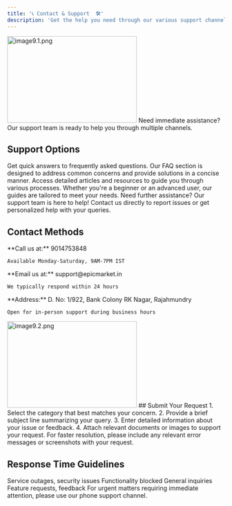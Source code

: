 ```yaml
---
title: '📞 Contact & Support  🛠️'
description: 'Get the help you need through our various support channels'
---
```

 <Frame>
<img src="/images/images docs/image9.1.png" alt="image9.1.png" 
         width="300"
       height="200" />
</Frame>
<Note>
  Need immediate assistance? Our support team is ready to help you through multiple channels.
</Note>

## Support Options

<CardGroup>
  <Card title="FAQs" icon="question">
    Get quick answers to frequently asked questions. Our FAQ section is designed to address common concerns and provide solutions in a concise manner.
  </Card>
  
  <Card title="Guides" icon="book">
    Access detailed articles and resources to guide you through various processes. Whether you're a beginner or an advanced user, our guides are tailored to meet your needs.
  </Card>
  
  <Card title="Support" icon="headset">
    Need further assistance? Our support team is here to help! Contact us directly to report issues or get personalized help with your queries.
  </Card>
</CardGroup>

## Contact Methods

<AccordionGroup>
  <Accordion title="Phone Support" icon="phone">
    **Call us at:** 9014753848
    
    Available Monday-Saturday, 9AM-7PM IST
  </Accordion>

  <Accordion title="Email Support" icon="envelope">
    **Email us at:** support@epicmarket.in
    
    We typically respond within 24 hours
  </Accordion>

  <Accordion title="Visit Our Office" icon="building">
    **Address:**  
    D. No: 1/922, Bank Colony  
    RK Nagar, Rajahmundry
    
    Open for in-person support during business hours
  </Accordion>
</AccordionGroup>

 <Frame>
<img src="/images/images docs/image9.2.png" alt="image9.2.png" 
         width="300"
       height="200" />
</Frame>
## Submit Your Request

<Steps>
  1. Select the category that best matches your concern.
  2. Provide a brief subject line summarizing your query.
  3. Enter detailed information about your issue or feedback.
  4. Attach relevant documents or images to support your request.
</Steps>

<Tip>
  For faster resolution, please include any relevant error messages or screenshots with your request.
</Tip>

## Response Time Guidelines

<ResponseField name="Critical Priority" type="1 hour">
  Service outages, security issues
</ResponseField>

<ResponseField name="High Priority" type="4 hours">
  Functionality blocked
</ResponseField>

<ResponseField name="Normal Priority" type="24 hours">
  General inquiries
</ResponseField>

<ResponseField name="Low Priority" type="48 hours">
  Feature requests, feedback
</ResponseField>

<Info>
  For urgent matters requiring immediate attention, please use our phone support channel.
</Info>